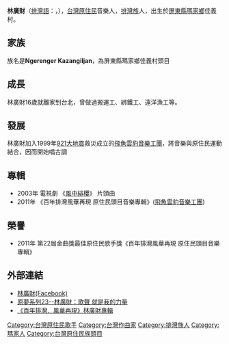 {{unreferenced|time=2013-04-11T08:43:35+00:00}}
{{藝人
|姓名 = 林廣財
|類型 = 男歌手
|國籍 = {{ROC}}
|出生日期 = 1962年
|出生地點 = {{ROC|臺灣省}}[[屏東縣|屏東縣]][[瑪家鄉|瑪家鄉]]佳義村
|音樂類型 = [[古調|古調]]
|語言     = [[漢語|漢語]]、[[排灣語|排灣語]]
|職業 = [[歌手|歌手]]、[[作詞人|作詞人]]、[[作曲家|作曲家]]、[[編曲|編曲]]
}}
'''林廣財'''（[[排灣語|排灣語]]：{{lang|pwn|'''Ngerenger Kazangiljan'''}}，{{bd|1962年||catIdx=Lin林}}），[[台灣原住民|台灣原住民]]音樂人，[[排灣族|排灣族]]人，出生於[[屏東縣|屏東縣]][[瑪家鄉|瑪家鄉]]佳義村。

== 家族 ==
族名是'''Ngerenger Kazangiljan'''，為屏東縣瑪家鄉佳義村頭目

== 成長 ==
林廣財16歲就離家到台北，曾做過搬運工、綁鐵工、遠洋漁工等。

== 發展 ==
林廣財加入1999年[[921大地震|921大地震]]救災成立的[[飛魚雲豹音樂工團|飛魚雲豹音樂工團]]，將音樂與原住民運動結合，因而開始唱古調

== 專輯 ==
*2003年 電視劇 《[[風中緋櫻|風中緋櫻]]》 片頭曲
*2011年 《百年排灣風華再現 原住民頭目音樂專輯》([[飛魚雲豹音樂工團|飛魚雲豹音樂工團]])

== 榮譽 ==
*2011年 第22屆金曲獎最佳原住民歌手獎《百年排灣風華再現 原住民頭目音樂專輯》

==外部連結==
*[https://www.facebook.com/ngerenger?fref=ts 林廣財(Facebook)]
*[http://www.lihpao.com/?action-viewnews-itemid-99569 原夢系列23--林廣財：歌聲 就是我的力量]
* [http://www.sandymama.com/index.php?route=product/product&product_id=676 《百年排灣．風華再現》林廣財專輯] {{Wayback|url=http://www.sandymama.com/index.php?route=product%2Fproduct&product_id=676 |date=20160402105407 }}
{{Golden-Melody-Indigenous}}

{{DEFAULTSORT:Lin林}}
[[Category:台灣原住民歌手|Category:台灣原住民歌手]]
[[Category:台灣作曲家|Category:台灣作曲家]]
[[Category:排灣族人|Category:排灣族人]]
[[Category:瑪家人|Category:瑪家人]]
[[Category:台灣原住民族頭目|Category:台灣原住民族頭目]]